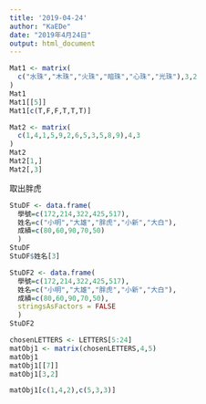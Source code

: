```yaml
---
title: '2019-04-24'
author: "KaEDe"
date: "2019年4月24日"
output: html_document
---
```


```r
Mat1 <- matrix(
  c("水珠","木珠","火珠","暗珠","心珠","光珠"),3,2
)
Mat1
Mat1[[5]]
Mat1[c(T,F,F,T,T,T)]
```

```r
Mat2 <- matrix(
  c(1,4,1,5,9,2,6,5,3,5,8,9),4,3
)
Mat2
Mat2[1,]
Mat2[,3]
```


取出胖虎
```r
StuDF <- data.frame(
  學號=c(172,214,322,425,517),
  姓名=c("小明","大雄","胖虎","小新","大白"),
  成績=c(80,60,90,70,50)
  )
StuDF
StuDF$姓名[3]
```

```r
StuDF2 <- data.frame(
  學號=c(172,214,322,425,517),
  姓名=c("小明","大雄","胖虎","小新","大白"),
  成績=c(80,60,90,70,50),
  stringsAsFactors = FALSE
  )
StuDF2 
```


```r
chosenLETTERS <- LETTERS[5:24]
matObj1 <- matrix(chosenLETTERS,4,5)
matObj1
matObj1[[7]]
matObj1[3,2]

matObj1[c(1,4,2),c(5,3,3)]
```

```r

```






